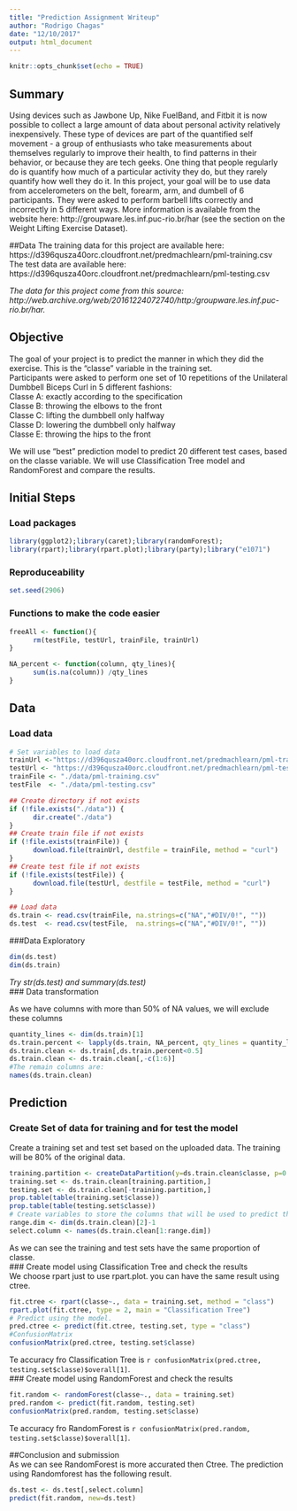 ```yaml
---
title: "Prediction Assignment Writeup"
author: "Rodrigo Chagas"
date: "12/10/2017"
output: html_document
---
```


```r
knitr::opts_chunk$set(echo = TRUE)
```

## Summary
Using devices such as Jawbone Up, Nike FuelBand, and Fitbit it is now possible to collect a large amount of data about personal activity relatively inexpensively. These type of devices are part of the quantified self movement - a group of enthusiasts who take measurements about themselves regularly to improve their health, to find patterns in their behavior, or because they are tech geeks. One thing that people regularly do is quantify how much of a particular activity they do, but they rarely quantify how well they do it. In this project, your goal will be to use data from accelerometers on the belt, forearm, arm, and dumbell of 6 participants. They were asked to perform barbell lifts correctly and incorrectly in 5 different ways. More information is available from the website here: http://groupware.les.inf.puc-rio.br/har (see the section on the Weight Lifting Exercise Dataset).      

##Data
The training data for this project are available here:  
https://d396qusza40orc.cloudfront.net/predmachlearn/pml-training.csv  
The test data are available here:  
https://d396qusza40orc.cloudfront.net/predmachlearn/pml-testing.csv  
  
*The data for this project come from this source: http://web.archive.org/web/20161224072740/http:/groupware.les.inf.puc-rio.br/har. *
  
## Objective
The goal of your project is to predict the manner in which they did the exercise. This is the "classe" variable in the training set.  
Participants were asked to perform one set of 10 repetitions of the Unilateral Dumbbell Biceps Curl in 5 different fashions:  
Classe A: exactly according to the specification  
Classe B: throwing the elbows to the front  
Classe C: lifting the dumbbell only halfway  
Classe D: lowering the dumbbell only halfway  
Classe E: throwing the hips to the front  

We will use "best" prediction model to predict 20 different test cases, based on the classe variable. We will use Classification Tree model and RandomForest and compare the results.

## Initial Steps
### Load packages  
```r
library(ggplot2);library(caret);library(randomForest);
library(rpart);library(rpart.plot);library(party);library("e1071")
```
### Reproduceability
```r
set.seed(2906)
```
### Functions to make the code easier
```r
freeAll <- function(){
      rm(testFile, testUrl, trainFile, trainUrl)
}

NA_percent <- function(column, qty_lines){
      sum(is.na(column)) /qty_lines       
}
```
## Data
### Load data
```r
# Set variables to load data
trainUrl <-"https://d396qusza40orc.cloudfront.net/predmachlearn/pml-training.csv"
testUrl <- "https://d396qusza40orc.cloudfront.net/predmachlearn/pml-testing.csv"
trainFile <- "./data/pml-training.csv"
testFile  <- "./data/pml-testing.csv"

## Create directory if not exists
if (!file.exists("./data")) {
      dir.create("./data")
}
## Create train file if not exists
if (!file.exists(trainFile)) {
      download.file(trainUrl, destfile = trainFile, method = "curl")
}
## Create test file if not exists
if (!file.exists(testFile)) {
      download.file(testUrl, destfile = testFile, method = "curl")
}

## Load data
ds.train <- read.csv(trainFile, na.strings=c("NA","#DIV/0!", ""))
ds.test  <- read.csv(testFile,  na.strings=c("NA","#DIV/0!", ""))
```
###Data Exploratory  

```r
dim(ds.test)
dim(ds.train)
```
*Try str(ds.test) and summary(ds.test)*  
### Data transformation  

As we have columns with more than 50% of NA values, we will exclude these columns  
```r
quantity_lines <- dim(ds.train)[1]
ds.train.percent <- lapply(ds.train, NA_percent, qty_lines = quantity_lines)
ds.train.clean <- ds.train[,ds.train.percent<0.5]
ds.train.clean <- ds.train.clean[,-c(1:6)]
#The remain columns are:
names(ds.train.clean)
```
## Prediction  
### Create Set of data for training and for test the model  
Create a training set and test set based on the uploaded data. The training will be 80% of the original data.   

```r
training.partition <- createDataPartition(y=ds.train.clean$classe, p=0.8, list = FALSE)
training.set <- ds.train.clean[training.partition,]
testing.set <- ds.train.clean[-training.partition,]
prop.table(table(training.set$classe))
prop.table(table(testing.set$classe))
# Create variables to store the columns that will be used to predict the 20 records
range.dim <- dim(ds.train.clean)[2]-1
select.column <- names(ds.train.clean[1:range.dim])
```
As we can see the training and test sets have the same proportion of classe.  
### Create model using Classification Tree and check the results  
We choose rpart just to use rpart.plot. you can have the same result using ctree.
```r
fit.ctree <- rpart(classe~., data = training.set, method = "class")
rpart.plot(fit.ctree, type = 2, main = "Classification Tree")
# Predict using the model. 
pred.ctree <- predict(fit.ctree, testing.set, type = "class")
#ConfusionMatrix
confusionMatrix(pred.ctree, testing.set$classe)
```
Te accuracy fro Classification Tree is `r confusionMatrix(pred.ctree, testing.set$classe)$overall[1]`.  
### Create model using RandomForest and check the results 
```r
fit.random <- randomForest(classe~., data = training.set)
pred.random <- predict(fit.random, testing.set)    
confusionMatrix(pred.random, testing.set$classe)
```
Te accuracy fro RandomForest is `r confusionMatrix(pred.random, testing.set$classe)$overall[1]`. 

##Conclusion and submission  
As we can see RandomForest is more accurated then Ctree. 
The prediction using Randomforest has the following result.
```r
ds.test <- ds.test[,select.column]
predict(fit.random, new=ds.test)
```
